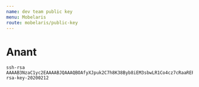 ```yaml
---
name: dev team public key
menu: Mobelaris
route: mobelaris/public-key
---
```


# Anant

```
ssh-rsa AAAAB3NzaC1yc2EAAAABJQAAAQBOAfyXJpuk2C7h8K38Byb8iEM3sbwLR1Co4cz7cRaaREPTle1tyhMLGvx9ucr91CySF0ymmDVYzqlUryzkx/ywUv5BpgDljjIZDJr6McVJp9dZNlrga5etOjGAThigllzTQNtf/UMegrvunGZr+Z+Dh+vOOhA4cxeHtf97Xolj2LSQ/kwRPI4ekVUuwSqGWIEfnNE6RI6Dap73e08EWuJ3a7wvhUtzJ5vuTDt0GQV3sEaRYeeRQPF0hwP6hnXDq4hTizQiC1WqNIPoauKlB2Frt/70iv449xqKv52S/GEMImxmoPCIgSmD+AmPTNulrEt/cXuJQNcUQDHhuid8dvmv rsa-key-20200212
```